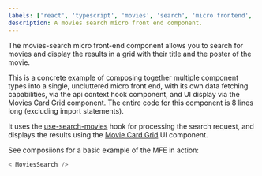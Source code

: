 ```yaml
---
labels: ['react', 'typescript', 'movies', 'search', 'micro frontend', 'MFE']
description: A movies search micro front end component.
---
```



The movies-search micro front-end component allows you to search for movies and display the results in a grid with their title and the poster of the movie.

This is a concrete example of composing together multiple component types into a single, uncluttered micro front end, with its own data fetching capabilities, via
the api context hook component, and UI display via the Movies Card Grid component. The entire code for this component is 8 lines long (excluding import statements).

It uses the [use-search-movies](https://bit.dev/learn-bit-react/movies/movies/data/hooks/use-search-movies) hook for processing the search request, 
and displays the results using the [Movie Card Grid](https://bit.dev/learn-bit-react/movies/movies/ui/movie-card-grid) UI component.

See composiions for a basic example of the MFE in action:

```js live
< MoviesSearch />
```

